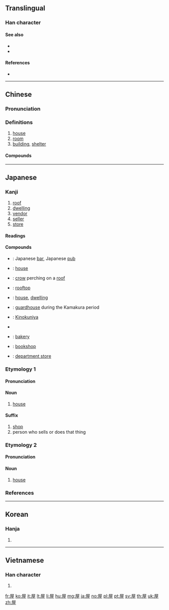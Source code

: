 {{character info/new}}
==Translingual==
{{stroke order|strokes=9}}

===Han character===
{{Han char|rn=44|rad=尸|as=06|sn=9|four=77214|canj=SMIG|ids=⿸尸至}}

====See also====
* {{l|mul|房}}
* {{l|mul|室}}

====References====
* {{Han ref|kx=0301.190|dkj=07684|dj=0598.110|hdz=20972.010|uh=5C4B|ud=23627|bh=ABCE|bd=43982}}

----

==Chinese==
{{zh-forms}}

===Pronunciation===
{{zh-pron
|m=wū
|c=uk1
|h=pfs=vuk
|mn=ok
|mc=y
|oc=y
|ma=Zh-wu.ogg
|cat=n
}}

===Definitions===
{{zh-hanzi|c=間}}

# [[house]]
# [[room]]
# [[building]], [[shelter]]

====Compounds====
{{zh-der|屋子}}

----

==Japanese==

===Kanji===
{{ja-kanji|grade=3|rs=尸06}}

# [[roof]]
# [[dwelling]]
# [[vendor]]
# [[seller]]
# [[store]]

====Readings====
{{ja-readings|goon=[[おく]] (oku) , from [[をく]] (woku)|kanon=[[おく]] (oku) , from [[をく]] (woku)|kun=[[や]] (ya), [[やね]] (yane)}}

====Compounds====
{{der-top|Compounds}}
* {{ja-r|居酒屋|いざかや}}: Japanese [[bar]], Japanese [[pub]]
* {{ja-r|屋宇|おく.う}}: [[house]]
* {{ja-r|屋烏|おく.う}}: [[crow]] perching on a [[roof]]
* {{ja-r|屋上|おくじょう}}: [[rooftop]]
* {{ja-r|家屋|かおく}}: [[house]], [[dwelling]]
* {{ja-r|篝屋|かがりや}}: [[guardhouse]] during the Kamakura period
* {{ja-r|紀伊國屋|きのくにや}}: [[w:Books_Kinokuniya|Kinokuniya]]
* {{ja-r|名古屋|^なごや}}
* {{ja-r|パン屋|パンや}}: [[bakery]]
* {{ja-r|本屋|ほんや}}: [[bookshop]]
* {{ja-r|松屋|まつや}}: [[department store]]
{{der-bottom}}

===Etymology 1===
{{ja-kanjitab|や|yomi=k}}

====Pronunciation====
{{ja-pron|yomi=k|や|acc=1|acc_ref=DJR,NHK}}

====Noun====
{{ja-noun|や}}

# [[house]]

====Suffix====
{{ja-pos|suffix|や}}

# [[shop]]
# person who sells or does that thing

===Etymology 2===
{{ja-kanjitab|おく|yomi=o}}

====Pronunciation====
{{ja-pron|yomi=o|おく|acc=1|acc_ref=DJR,NHK}}

====Noun====
{{ja-noun|おく|hhira=をく}}

# [[house]]

===References===
<references/>

----

==Korean==

===Hanja===
{{ko-hanja|hangeul=옥|rv=ok|mr=ok}}

# {{defn|lang=ko|sort=尸06}}

----

==Vietnamese==

===Han character===
{{vi-hantu|[[ốc]], [[ọc]]|rs=尸06}}

# {{defn|lang=vi|sort=尸06}}

[[fr:屋]]
[[ko:屋]]
[[it:屋]]
[[lt:屋]]
[[li:屋]]
[[hu:屋]]
[[mg:屋]]
[[ja:屋]]
[[no:屋]]
[[pl:屋]]
[[pt:屋]]
[[sv:屋]]
[[th:屋]]
[[uk:屋]]
[[zh:屋]]